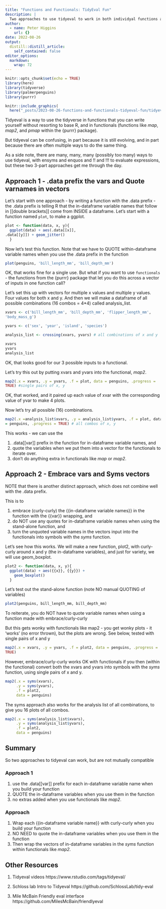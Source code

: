```yaml
---
title: "Functions and Functionals: TidyEval Fun"
description: |
  Two approaches to use tidyeval to work in both individyal functions and with functionals like map and map2.
author:
  - name: Peter Higgins
    url: {}
date: 2022-08-26
output:
  distill::distill_article:
    self_contained: false
editor_options: 
  markdown: 
    wrap: 72
---
```


```r
knitr::opts_chunk$set(echo = TRUE)
library(here)
library(tidyverse)
library(palmerpenguins)
library(purrr)
```

```r
knitr::include_graphics(
  here("_posts/2023-08-26-functions-and-functionals-tidyeval-fun/tidyeval.png"))
```

Tidyeval is a way to use the tidyverse in functions that you can write
yourself without resorting to base R, and in functionals (functions like *map*, *map2*, and *pmap*
within the {purrr} package).

But tidyeval can be confusing, in part because it is still evolving, and in part because there are often multiple ways to do the same thing.

As a side note, there are many, many, many (possibly too many) ways to use tidyeval, with ensyms and enquos and !! and !!! to evaluate expressions, but these two 3-part approaches get me through the day.

## Approach 1 - .data prefix the vars and Quote varnames in vectors

Let's start with one approach - by writing a function with the .data prefix - the .data prefix is telling R that the in-dataframe variable names that follow in [[double brackets]] come from INSIDE a dataframe. Let's start with a function named `plot`, to make a ggplot.

```r
plot <- function(data, x, y){ 
  ggplot(data) + aes(.data[[x]],
.data[[y]]) + geom_jitter() 
  }
```

Now let's test this function.
Note that we have to QUOTE
within-dataframe variable names when you use the .data prefix in the function

```r
plot(penguins, 'bill_length_mm', 'bill_depth_mm')
```

OK, that works fine for a single use. But what if you want to use `functionals` - the functions from the {purrr} package that let you do this across a vector of inputs in one function call?

Let's set this up with vectors for multiple x values and multiple y values.
Four values for both x and y.
And then we will make a dataframe of all possible combinations (16 combos = 4*4) called analysis_list.

```r
xvars <- c('bill_length_mm', 'bill_depth_mm', 'flipper_length_mm',
'body_mass_g')

yvars <- c('sex', 'year', 'island', 'species')

analysis_list <- crossing(xvars, yvars) # all combinations of x and y

xvars
yvars
analysis_list
```

OK, that looks good for our 3 possible inputs to a functional.

Let's try this out by putting xvars and yvars into the functional, _map2_.

```r
map2(.x = xvars, .y = yvars, .f = plot, data = penguins, .progress =
TRUE) #single pairs of x, y
```
OK, that worked, and it paired up each value of xvar with the corresponding value of yvar to make 4 plots.

Now let's try all possible (16) combinations.

```r
map2(.x =analysis_list$xvars, .y = analysis_list$yvars, .f = plot, data
= penguins, .progress = TRUE) # all combos of x, y
```

This works - we can use the 

1) .data[[var]] prefix in the function for in-dataframe variable names, and
2) quote the variables when we put them into a vector for the functionals to iterate over.
3) don't do anything extra in functionals like _map_ or _map2_.

## Approach 2 - Embrace vars and Syms vectors

NOTE that there is another distinct approach, which does not combine well with the .data prefix.

This is to 

1) embrace (curly-curly) the {{in-dataframe variable names}} in the function with the {{var}} wrapping, and
2) do NOT use any quotes for in-dataframe variable names when using the stand-alone function, and
3) turn the unquoted variable names in the vectors input into the functionals into symbols with the _syms_ function.

Let's see how this works. We will make a new function, plot2, with curly-curly around x and y (the in-dataframe variables), and just for variety, we will use geom_boxplot.

```r
plot2 <- function(data, x, y){ 
  ggplot(data) + aes({{x}}, {{y}}) +
    geom_boxplot() 
  }
```

Let's test out the stand-alone function (note NO manual QUOTING of variables)

```r
plot2(penguins, bill_length_mm, bill_depth_mm)
```

To reiterate, you do NOT have to quote variable names when using a function made with embrace/curly-curly

But this gets wonky with functionals like map2 - you get wonky plots - it 'works' (no error thrown), but the plots are wrong.
See below, tested with single pairs of x and y

```r
map2(.x = xvars, .y = yvars, .f = plot2, data = penguins, .progress =
TRUE) 
```

However, embrace/curly-curly works OK with functionals if you then (within the functional) convert both the xvars and yvars into symbols with the _syms_ function, using single pairs of x and y.

```r
map2(.x = syms(xvars), 
     .y = syms(yvars), 
     .f = plot2, 
     data = penguins) 
```

The syms approach also works for the analysis list of all combinations, to give you 16 plots of all combos.

```r
map2(.x = syms(analysis_list$xvars), 
     .y = syms(analysis_list$yvars), 
     .f = plot2, 
     data = penguins) 
```

## Summary

So two approaches to tidyeval can work, but are not mutually compatible

### Approach 1

1) use the .data[[var]] prefix for each in-dataframe variable name when you build your function
2) QUOTE the in-dataframe variables when you use them in the function
3) no extras added when you use functionals like _map2_.

### Approach 

1) Wrap each {{in-dataframe variable name}} with curly-curly when you build your function
2) NO NEED to quote the in-dataframe variables when you use them in the function
3) Then wrap the vectors of in-dataframe variables in the _syms_ function within functionals like _map2_.

## Other Resources

1. Tidyeval videos https://www.rstudio.com/tags/tidyeval/

2. Schloss lab Intro to Tidyeval https://github.com/SchlossLab/tidy-eval

3. Mile McBain Friendly eval interface https://github.com/MilesMcBain/friendlyeval


